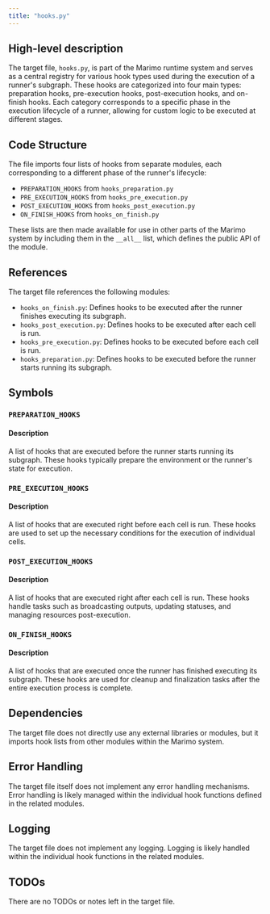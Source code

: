 ```yaml
---
title: "hooks.py"
---
```


## High-level description

The target file, `hooks.py`, is part of the Marimo runtime system and serves as a central registry for various hook types used during the execution of a runner's subgraph. These hooks are categorized into four main types: preparation hooks, pre-execution hooks, post-execution hooks, and on-finish hooks. Each category corresponds to a specific phase in the execution lifecycle of a runner, allowing for custom logic to be executed at different stages.

## Code Structure

The file imports four lists of hooks from separate modules, each corresponding to a different phase of the runner's lifecycle:
- `PREPARATION_HOOKS` from `hooks_preparation.py`
- `PRE_EXECUTION_HOOKS` from `hooks_pre_execution.py`
- `POST_EXECUTION_HOOKS` from `hooks_post_execution.py`
- `ON_FINISH_HOOKS` from `hooks_on_finish.py`

These lists are then made available for use in other parts of the Marimo system by including them in the `__all__` list, which defines the public API of the module.

## References

The target file references the following modules:
- `hooks_on_finish.py`: Defines hooks to be executed after the runner finishes executing its subgraph.
- `hooks_post_execution.py`: Defines hooks to be executed after each cell is run.
- `hooks_pre_execution.py`: Defines hooks to be executed before each cell is run.
- `hooks_preparation.py`: Defines hooks to be executed before the runner starts running its subgraph.

## Symbols

### `PREPARATION_HOOKS`
#### Description
A list of hooks that are executed before the runner starts running its subgraph. These hooks typically prepare the environment or the runner's state for execution.

### `PRE_EXECUTION_HOOKS`
#### Description
A list of hooks that are executed right before each cell is run. These hooks are used to set up the necessary conditions for the execution of individual cells.

### `POST_EXECUTION_HOOKS`
#### Description
A list of hooks that are executed right after each cell is run. These hooks handle tasks such as broadcasting outputs, updating statuses, and managing resources post-execution.

### `ON_FINISH_HOOKS`
#### Description
A list of hooks that are executed once the runner has finished executing its subgraph. These hooks are used for cleanup and finalization tasks after the entire execution process is complete.

## Dependencies

The target file does not directly use any external libraries or modules, but it imports hook lists from other modules within the Marimo system.

## Error Handling

The target file itself does not implement any error handling mechanisms. Error handling is likely managed within the individual hook functions defined in the related modules.

## Logging

The target file does not implement any logging. Logging is likely handled within the individual hook functions in the related modules.

## TODOs

There are no TODOs or notes left in the target file.